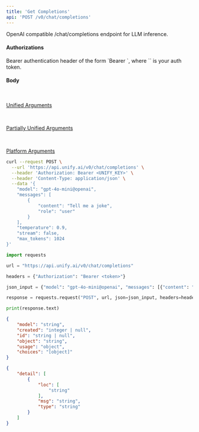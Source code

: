 ```yaml
---
title: 'Get Completions'
api: 'POST /v0/chat/completions'
---
```

OpenAI compatible /chat/completions endpoint for LLM inference.

#### Authorizations

<ParamField header="Authorization" type="string" required="true">
  Bearer authentication header of the form `Bearer <token>`, where `<token>` is your auth token.
</ParamField>

#### Body



<br />

[Unified Arguments](https://docs.unify.ai/universal_api/arguments#unified-arguments)

<ParamField body="model" type="string" required="true">

</ParamField>

<ParamField body="messages" type="[object]" required="true">

</ParamField>

<ParamField body="temperature" type="number" >

</ParamField>

<ParamField body="stream" type="boolean" >

</ParamField>

<ParamField body="max_tokens" type="integer | null" >

</ParamField>



<br />

[Partially Unified Arguments](https://docs.unify.ai/universal_api/arguments#partially-unified-arguments)

<ParamField body="frequency_penalty" type="number | null" >

</ParamField>

<ParamField body="logit_bias" type="object | null" >

</ParamField>

<ParamField body="logprobs" type="boolean | null" >

</ParamField>

<ParamField body="top_logprobs" type="integer | null" >

</ParamField>

<ParamField body="n" type="integer | null" >

</ParamField>

<ParamField body="presence_penalty" type="number | null" >

</ParamField>

<ParamField body="response_format" type="object | null" >

</ParamField>

<ParamField body="seed" type="integer | null" >

</ParamField>

<ParamField body="stop" type="string | array | null" >

</ParamField>

<ParamField body="top_p" type="number | null" >

</ParamField>

<ParamField body="tools" type="array | null" >

</ParamField>

<ParamField body="tool_choice" type="any | null" >

</ParamField>

<ParamField body="user" type="string | null" >

</ParamField>



<br />

[Platform Arguments](https://docs.unify.ai/universal_api/arguments#platform-arguments)

<ParamField body="signature" type="string | null" >

</ParamField>

<ParamField body="use_custom_keys" type="boolean | null" >

</ParamField>

<RequestExample>

```bash cURL
curl --request POST \
  --url 'https://api.unify.ai/v0/chat/completions' \
  --header 'Authorization: Bearer <UNIFY_KEY>' \
  --header 'Content-Type: application/json' \
  --data '{
    "model": "gpt-4o-mini@openai",
    "messages": [
        {
            "content": "Tell me a joke",
            "role": "user"
        }
    ],
    "temperature": 0.9,
    "stream": false,
    "max_tokens": 1024
}'
```

```python Python
import requests

url = "https://api.unify.ai/v0/chat/completions"

headers = {"Authorization": "Bearer <token>"}

json_input = {"model": "gpt-4o-mini@openai", "messages": [{"content": "Tell me a joke", "role": "user"}], "temperature": 0.9, "stream": False, "max_tokens": 1024}

response = requests.request("POST", url, json=json_input, headers=headers)

print(response.text)
```

</RequestExample>
<ResponseExample>

```json 200
{
    "model": "string",
    "created": "integer | null",
    "id": "string | null",
    "object": "string",
    "usage": "object",
    "choices": "[object]"
}
```

```json 422
{
    "detail": [
        {
            "loc": [
                "string"
            ],
            "msg": "string",
            "type": "string"
        }
    ]
}
```

</ResponseExample>
